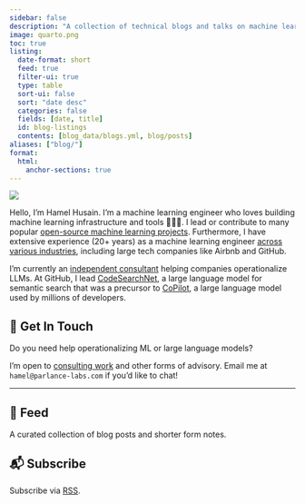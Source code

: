 ```yaml
---
sidebar: false
description: "A collection of technical blogs and talks on machine learning and data science."
image: quarto.png
toc: true
listing:
  date-format: short
  feed: true
  filter-ui: true
  type: table
  sort-ui: false
  sort: "date desc"
  categories: false
  fields: [date, title]
  id: blog-listings
  contents: [blog_data/blogs.yml, blog/posts]
aliases: ["blog/"]
format:
  html:
    anchor-sections: true
---
```


::: {layout="[21,79]" .profile-header}

![](hamel_transparent.png){.profile-pic}

Hello, I'm Hamel Husain. I'm a machine learning engineer who loves building machine learning infrastructure and tools 👷🏼‍♂️.  I lead or contribute to many popular [open-source machine learning projects](oss/opensource.qmd). Furthermore, I have extensive experience (20+ years) as a machine learning engineer [across various industries](https://www.linkedin.com/in/hamelhusain/), including large tech companies like Airbnb and GitHub.
:::

I'm currently an [independent consultant](./hire.qmd) helping companies operationalize LLMs. At GitHub, I lead [CodeSearchNet](https://github.com/github/CodeSearchNet), a large language model for semantic search that was a precursor to [CoPilot](https://github.com/features/copilot), a large language model used by millions of developers.

## 💼 Get In Touch

Do you need help operationalizing ML or large language models?  

I'm open to [consulting work](./hire.qmd) and other forms of advisory. Email me at `hamel@parlance-labs.com` if you'd like to chat!

---

## 📮 Feed

A curated collection of blog posts and shorter form notes.

::: {#blog-listings}
:::

## 📬 Subscribe

Subscribe via [<i class="bi bi-rss"></i> RSS](index.xml).

